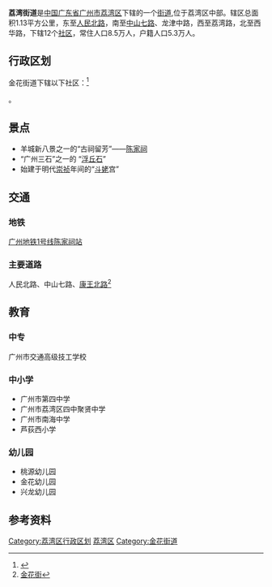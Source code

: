 {{中国乡级行政区<!---乡级行政区专用模板--->
|行政区全称 = 金花街道
|景观照片文件名 = The Chen Clan's Academy.jpg
|景观照片描述 = 金花街道陈家祠
|位置图文件名 = 
|位置图描述 = 
|汉语拼音 = 
|通用拼音 = 
|上级行政区 = [[广东省|广东省]][[广州市|广州市]][[荔湾区|荔湾区]]
|行政区类别 = [[街道_(行政区划)|街道]]
|行政区划代码 = 440103008
|建置时间 = 
|政府驻地 = 西华路金花直街11号
|地理坐标 = 
|行政区划 = 
|村委会 = 
|居委会 = 12
|总面积 = 1.13平方公里
|户籍人口 = 5.3万
|户籍人口年份 = 
|常住人口 = 8.5万
|常住人口年份 = 
|人口密度 = 
|GDP = 
|GDP年份 = 
|邮政编码 = 
|电话区号 = 020
|官方网站 = http://www.lw.gov.cn:8083/jhj/index.asp
|网站名称 = 荔湾区金华街
|44/01/03/008/000
}}
'''荔湾街道'''是[[中华人民共和国|中国]][[广东省|广东省]][[广州市|广州市]][[荔湾区|荔湾区]]下辖的一个[[街道_(行政区划)|街道]],位于荔湾区中部。辖区总面积1.13平方公里，东至[[人民北路|人民北路]]，南至[[中山七路|中山七路]]、龙津中路，西至荔湾路，北至西华路，下辖12个[[社区|社区]]，常住人口8.5万人，户籍人口5.3万人。

==行政区划==
金花街道下辖以下社区：<ref>{{PRC admin/ref sgc|44/01/03/008/000}}</ref>

{{PRC admin/children|44/01/03/008/000}}。

==景点==
*羊城新八景之一的“古祠留芳”——[[陈家祠|陈家祠]]
*“广州三石”之一的 “[[浮丘石|浮丘石]]”
*始建于明代[[崇祯|崇祯]]年间的“[[斗姥|斗姥]]宫”
==交通==
=== 地铁 ===
[[广州地铁1号线|广州地铁1号线]][[陈家祠站|陈家祠站]]
=== 主要道路 ===
人民北路、中山七路、[[康王路|康王北路]]<ref>[http://www.lw.gov.cn:8083/jhj/newsview.asp?section=6&id=12 金花街]{{dead link|date=2018年4月 |bot=InternetArchiveBot |fix-attempted=yes }}</ref>

== 教育 ==
=== 中专 ===
广州市交通高级技工学校
=== 中小学 ===
* 广州市第四中学
* 广州市荔湾区四中聚贤中学
* 广州市南海中学
* 芦荻西小学
=== 幼儿园 ===
* 桃源幼儿园
* 金花幼儿园
* 兴龙幼儿园

==参考资料==
{{Reflist}}

{{荔湾区行政区划}}
[[Category:荔湾区行政区划|Category:荔湾区行政区划]]
[[Category:广州街道_(行政区划)|荔湾区]]

[[Category:金花街道|Category:金花街道]]